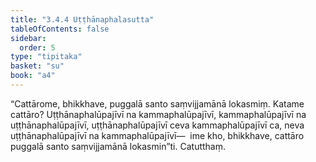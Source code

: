 ```yaml
---
title: "3.4.4 Uṭṭhānaphalasutta"
tableOfContents: false
sidebar:
  order: 5
type: "tipitaka"
basket: "su"
book: "a4"
---
```



<DynamicBreadcrumb />

<Division number="134" book="a4">

<Paragraph number="848" book="a4">
“Cattārome, bhikkhave, puggalā santo saṃvijjamānā lokasmiṃ. Katame cattāro? Uṭṭhānaphalūpajīvī na kammaphalūpajīvī, kammaphalūpajīvī na uṭṭhānaphalūpajīvī, uṭṭhānaphalūpajīvī ceva kammaphalūpajīvī ca, neva uṭṭhānaphalūpajīvī na kammaphalūpajīvī—  ime kho, bhikkhave, cattāro puggalā santo saṃvijjamānā lokasmin”ti.

</Paragraph>
</Division>

<Paragraph number="849" type="center" book="a4">
Catutthaṃ.
</Paragraph>